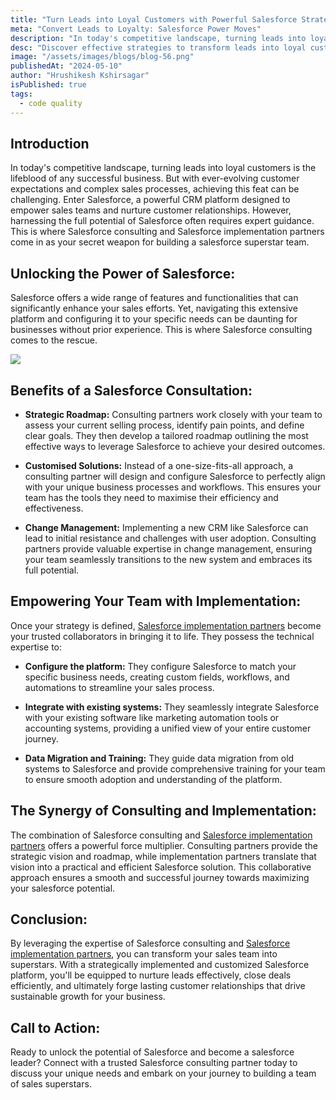 ```yaml
---
title: "Turn Leads into Loyal Customers with Powerful Salesforce Strategies"
meta: "Convert Leads to Loyalty: Salesforce Power Moves"
description: "In today's competitive landscape, turning leads into loyal customers is the lifeblood of any successful business. But with ever-evolving customer expectations and complex sales processes, achieving this feat can be challenging. Enter Salesforce, a powerful CRM platform designed to empower sales teams and nurture customer relationships. However, harnessing the full potential of Salesforce often requires expert guidance."
desc: "Discover effective strategies to transform leads into loyal customers using powerful Salesforce techniques."
image: "/assets/images/blogs/blog-56.png"
publishedAt: "2024-05-10"
author: "Hrushikesh Kshirsagar"
isPublished: true
tags:
  - code quality
---
```


## Introduction

In today's competitive landscape, turning leads into loyal customers is the lifeblood of any successful business. But with ever-evolving customer expectations and complex sales processes, achieving this feat can be challenging. Enter Salesforce, a powerful CRM platform designed to empower sales teams and nurture customer relationships. However, harnessing the full potential of Salesforce often requires expert guidance. This is where Salesforce consulting and Salesforce implementation partners come in as your secret weapon for building a salesforce superstar team.

## Unlocking the Power of Salesforce:

Salesforce offers a wide range of features and functionalities that can significantly enhance your sales efforts. Yet, navigating this extensive platform and configuring it to your specific needs can be daunting for businesses without prior experience. This is where Salesforce consulting comes to the rescue.

<Image src="/assets/images/blogs/blog-57.png" />

## Benefits of a Salesforce Consultation:

- **Strategic Roadmap:** Consulting partners work closely with your team to assess your current selling process, identify pain points, and define clear goals. They then develop a tailored roadmap outlining the most effective ways to leverage Salesforce to achieve your desired outcomes.

- **Customised Solutions:** Instead of a one-size-fits-all approach, a consulting partner will design and configure Salesforce to perfectly align with your unique business processes and workflows. This ensures your team has the tools they need to maximise their efficiency and effectiveness.

- **Change Management:** Implementing a new CRM like Salesforce can lead to initial resistance and challenges with user adoption. Consulting partners provide valuable expertise in change management, ensuring your team seamlessly transitions to the new system and embraces its full potential.

## Empowering Your Team with Implementation:

Once your strategy is defined, [Salesforce implementation partners](http://www.cloudprism.in) become your trusted collaborators in bringing it to life. They possess the technical expertise to:

- **Configure the platform:** They configure Salesforce to match your specific business needs, creating custom fields, workflows, and automations to streamline your sales process.

- **Integrate with existing systems:** They seamlessly integrate Salesforce with your existing software like marketing automation tools or accounting systems, providing a unified view of your entire customer journey.

- **Data Migration and Training:** They guide data migration from old systems to Salesforce and provide comprehensive training for your team to ensure smooth adoption and understanding of the platform.

## The Synergy of Consulting and Implementation:

The combination of Salesforce consulting and [Salesforce implementation partners](http://www.cloudprism.in) offers a powerful force multiplier. Consulting partners provide the strategic vision and roadmap, while implementation partners translate that vision into a practical and efficient Salesforce solution. This collaborative approach ensures a smooth and successful journey towards maximizing your salesforce potential.

## Conclusion:

By leveraging the expertise of Salesforce consulting and [Salesforce implementation partners](http://www.cloudprism.in), you can transform your sales team into superstars. With a strategically implemented and customized Salesforce platform, you'll be equipped to nurture leads effectively, close deals efficiently, and ultimately forge lasting customer relationships that drive sustainable growth for your business.

## Call to Action:

Ready to unlock the potential of Salesforce and become a salesforce leader? Connect with a trusted Salesforce consulting partner today to discuss your unique needs and embark on your journey to building a team of sales superstars.
